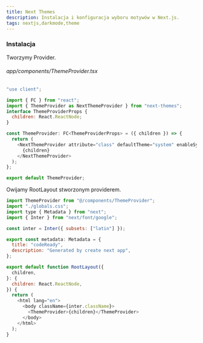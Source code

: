 ```yaml
---
title: Next Themes
description: Instalacja i konfiguracja wyboru motywów w Next.js.
tags: nextjs,darkmode,theme
---
```


### Instalacja

<CopyInput install value="next-themes" />

Tworzymy Provider.

###### app/components/ThemeProvider.tsx

```js
"use client";

import { FC } from "react";
import { ThemeProvider as NextThemeProvider } from "next-themes";
interface ThemeProviderProps {
  children: React.ReactNode;
}

const ThemeProvider: FC<ThemeProviderProps> = ({ children }) => {
  return (
    <NextThemeProvider attribute="class" defaultTheme="system" enableSystem>
      {children}
    </NextThemeProvider>
  );
};

export default ThemeProvider;
```

Owijamy RootLayout stworzonym providerem.

```js
import ThemeProvider from "@/components/ThemeProvider";
import "./globals.css";
import type { Metadata } from "next";
import { Inter } from "next/font/google";

const inter = Inter({ subsets: ["latin"] });

export const metadata: Metadata = {
  title: "codeReady",
  description: "Generated by create next app",
};

export default function RootLayout({
  children,
}: {
  children: React.ReactNode,
}) {
  return (
    <html lang="en">
      <body className={inter.className}>
        <ThemeProvider>{children}</ThemeProvider>
      </body>
    </html>
  );
}
```

